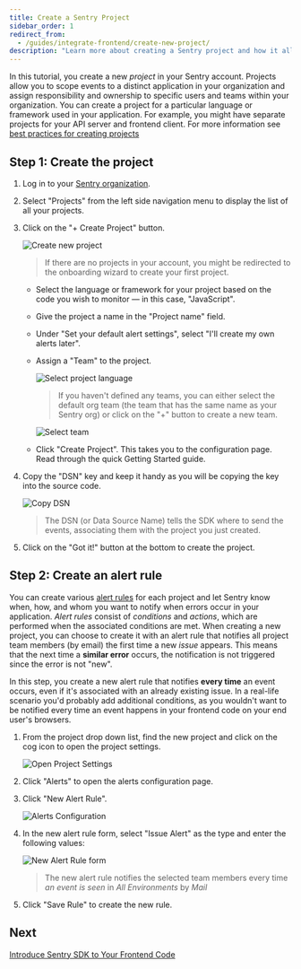 ```yaml
---
title: Create a Sentry Project
sidebar_order: 1
redirect_from:
  - /guides/integrate-frontend/create-new-project/
description: "Learn more about creating a Sentry project and how it allows you to scope events to a distinct application in your organization and assign responsibility and ownership to specific users and teams within your organization."
---
```


In this tutorial, you create a new _project_ in your Sentry account. Projects allow you to scope events to a distinct application in your organization and assign responsibility and ownership to specific users and teams within your organization. You can create a project for a particular language or framework used in your application. For example, you might have separate projects for your API server and frontend client. For more information see [best practices for creating projects](/product/accounts/getting-started/#4-create-projects)

## Step 1: Create the project

1. Log in to your [Sentry organization](https://sentry.io).

2. Select "Projects" from the left side navigation menu to display the list of all your projects.

3. Click on the "+ Create Project" button.

   ![Create new project](create-new-project-01.png)

   > If there are no projects in your account, you might be redirected to the onboarding wizard to create your first project.

   - Select the language or framework for your project based on the code you wish to monitor — in this case, "JavaScript".

   - Give the project a name in the "Project name" field.

   - Under "Set your default alert settings", select "I'll create my own alerts later".

   - Assign a "Team" to the project.

     ![Select project language](create-new-project-02.png)

     > If you haven't defined any teams, you can either select the default org team (the team that has the same name as your Sentry org) or click on the "+" button to create a new team.

     ![Select team](create-new-project-03.png)

   - Click "Create Project". This takes you to the configuration page. Read through the quick Getting Started guide.

4. Copy the "DSN" key and keep it handy as you will be copying the key into the source code.

   ![Copy DSN](create-new-project-04.png)

   > The DSN (or Data Source Name) tells the SDK where to send the events, associating them with the project you just created.

5. Click on the "Got it!" button at the bottom to create the project.

## Step 2: Create an alert rule

You can create various [alert rules](/product/alerts-notifications/alerts/) for each project and let Sentry know when, how, and whom you want to notify when errors occur in your application. *Alert rules* consist of *conditions* and *actions*, which are performed when the associated conditions are met. When creating a new project, you can choose to create it with an alert rule that notifies all project team members (by email) the first time a new *issue* appears. This means that the next time a **similar error** occurs, the notification is not triggered since the error is not "new".

In this step, you create a new alert rule that notifies **every time** an event occurs, even if it's associated with an already existing issue. In a real-life scenario you'd probably add additional conditions, as you wouldn't want to be notified every time an event happens in your frontend code on your end user's browsers.

1. From the project drop down list, find the new project and click on the cog icon to open the project settings.

   ![Open Project Settings](generate-first-error-07.png)

2. Click "Alerts" to open the alerts configuration page.

3. Click "New Alert Rule".

   ![Alerts Configuration](generate-first-error-08.png)

4. In the new alert rule form, select "Issue Alert" as the type and enter the following values:

   ![New Alert Rule form](generate-first-error-09.png)

   > The new alert rule notifies the selected team members every time _an event is seen_ in _All Environments_ by _Mail_

5. Click "Save Rule" to create the new rule.

## Next

[Introduce Sentry SDK to Your Frontend Code](/guides/integrate-frontend/initialize-sentry-sdk/)
